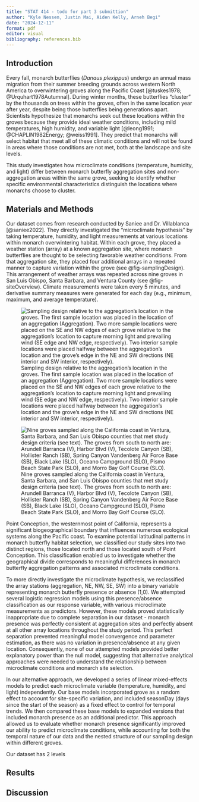 ```yaml
---
title: "STAT 414 - todo for part 3 submittion"
author: "Kyle Nessen, Justin Mai, Aiden Kelly, Arneh Begi"
date: "2024-12-11"
format: pdf
editor: visual
bibliography: references.bib
---
```


## Introduction

Every fall, monarch butterflies (*Danaus plexippus*) undergo an annual mass migration from their summer breeding grounds across western North America to overwintering groves along the Pacific Coast [@tuskes1978; @Urquhart1978Autumnal]. During winter months, these butterflies "cluster" by the thousands on trees within the groves, often in the same location year after year, despite being those butterflies being generations apart. Scientists hypothesize that monarchs seek out these locations within the groves because they provide ideal weather conditions, including mild temperatures, high humidity, and variable light [@leong1991; @CHAPLIN1982Energy; @weiss1991]. They predict that monarchs will select habitat that meet all of these climatic conditions and will not be found in areas where those conditions are not met, both at the landscape and site levels.

This study investigates how microclimate conditions (temperature, humidity, and light) differ between monarch butterfly aggregation sites and non-aggregation areas within the same grove, seeking to identify whether specific environmental characteristics distinguish the locations where monarchs choose to cluster. 

## Materials and Methods

Our dataset comes from research conducted by Saniee and Dr. Villablanca [@saniee2022]. They directly investigated the "microclimate hypothesis" by taking temperature, humidity, and light measurements at various locations within monarch overwintering habitat. Within each grove, they placed a weather station (array) at a known aggregation site, where monarch butterflies are thought to be selecting favorable weather conditions. From that aggregation site, they placed four additional arrays in a repeated manner to capture variation within the grove (see @fig-samplingDesign). This arrangement of weather arrays was repeated across nine groves in San Luis Obispo, Santa Barbara, and Ventura County (see @fig-siteOverview). Climate measurements were taken every 5 minutes, and derivative summary measures were generated for each day (e.g., minimum, maximum, and average temperature).

![Sampling design relative to the aggregation’s location in the groves. The first sample location was placed in the location of an aggregation (Aggregation). Two more sample locations were placed on the SE and NW edges of each grove relative to the aggregation’s location to capture morning light and prevailing wind (SE edge and NW edge, respectively). Two interior sample locations were placed halfway between the aggregation’s location and the grove’s edge in the NE and SW directions (NE interior and SW interior, respectively).](images/clipboard-521945598.png){#fig-samplingDesign fig-align="center"}

![Nine groves sampled along the California coast in Ventura, Santa Barbara, and San Luis Obispo counties that met study design criteria (see text). The groves from south to north are: Arundell Barranca (V), Harbor Blvd (V), Tecolote Canyon (SB), Hollister Ranch (SB), Spring Canyon Vandenberg Air Force Base (SB), Black Lake (SLO), Oceano Campground (SLO), Pismo Beach State Park (SLO), and Morro Bay Golf Course (SLO).](images/clipboard-4044369441.png){#fig-siteOverview}

Point Conception, the westernmost point of California, represents a significant biogeographical boundary that influences numerous ecological systems along the Pacific coast. To examine potential latitudinal patterns in monarch butterfly habitat selection, we classified our study sites into two distinct regions, those located north and those located south of Point Conception. This classification enabled us to investigate whether the geographical divide corresponds to meaningful differences in monarch butterfly aggregation patterns and associated microclimate conditions.

To more directly investigate the microclimate hypothesis, we reclassified the array stations (aggregation, NE, NW, SE, SW) into a binary variable representing monarch butterfly presence or absence (1,0). We attempted several logistic regression models using this presence/absence classification as our response variable, with various microclimate measurements as predictors. However, these models proved statistically inappropriate due to complete separation in our dataset - monarch presence was perfectly consistent at aggregation sites and perfectly absent at all other array locations throughout the study period. This perfect separation prevented meaningful model convergence and parameter estimation, as there was no variation in presence/absence at any given location. Consequently, none of our attempted models provided better explanatory power than the null model, suggesting that alternative analytical approaches were needed to understand the relationship between microclimate conditions and monarch site selection.

In our alternative approach, we developed a series of linear mixed-effects models to predict each microclimate variable (temperature, humidity, and light) independently. Our base models incorporated grove as a random effect to account for site-specific variation, and included seasonDay (days since the start of the season) as a fixed effect to control for temporal trends. We then compared these base models to expanded versions that included monarch presence as an additional predictor. This approach allowed us to evaluate whether monarch presence significantly improved our ability to predict microclimate conditions, while  accounting for both the temporal nature of our data and the nested structure of our sampling design within different groves.



Our dataset has 2 levels

## Results

## Discussion
